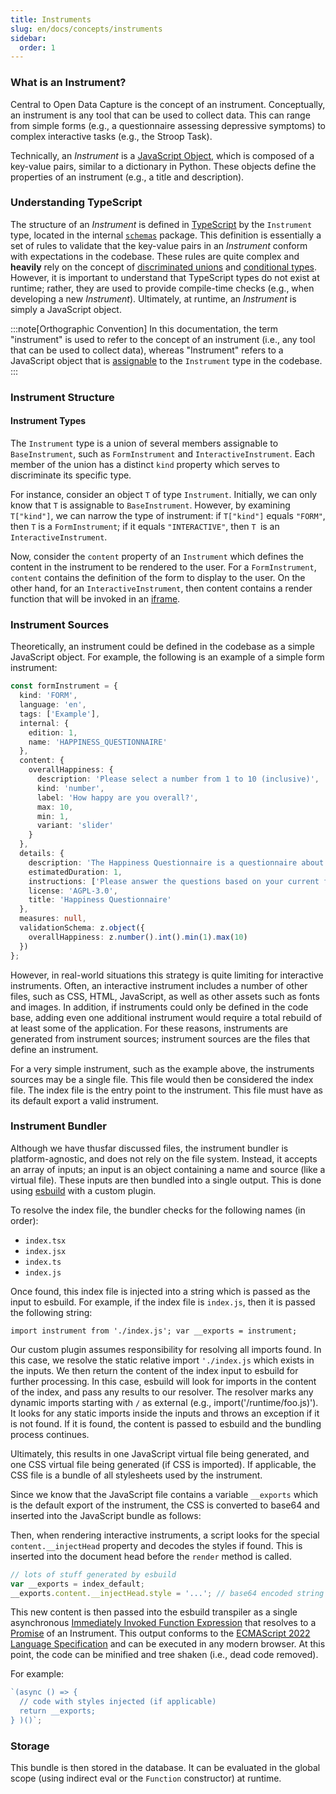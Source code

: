 ```yaml
---
title: Instruments
slug: en/docs/concepts/instruments
sidebar:
  order: 1
---
```



### What is an Instrument?

Central to Open Data Capture is the concept of an instrument. Conceptually, an instrument is any tool
that can be used to collect data. This can range from simple forms (e.g., a questionnaire assessing
depressive symptoms) to complex interactive tasks (e.g., the Stroop Task).

Technically, an _Instrument_ is a [JavaScript Object](https://developer.mozilla.org/en-US/docs/Web/JavaScript/Reference/Global_Objects/Object),
which is composed of a key-value pairs, similar to a dictionary in Python. These objects define the properties of
an instrument (e.g., a title and description).

### Understanding TypeScript

The structure of an _Instrument_ is defined in [TypeScript](https://www.typescriptlang.org/) by
the `Instrument` type, located in the internal [`schemas`](https://github.com/DouglasNeuroInformatics/OpenDataCapture/tree/main/packages/schemas)
package. This definition is essentially a set of rules to validate that the key-value pairs in an _Instrument_
conform with expectations in the codebase. These rules are quite complex and **heavily** rely on the concept
of [discriminated unions](https://www.typescriptlang.org/docs/handbook/2/everyday-types.html#union-types) and
[conditional types](https://www.typescriptlang.org/docs/handbook/2/conditional-types.html). However, it is important
to understand that TypeScript types do not exist at runtime; rather, they are used to provide compile-time checks
(e.g., when developing a new _Instrument_). Ultimately, at runtime, an _Instrument_ is simply a JavaScript object.

:::note[Orthographic Convention]
In this documentation, the term "instrument" is used to refer to the concept of an instrument
(i.e., any tool that can be used to collect data), whereas "Instrument" refers to a JavaScript
object that is [assignable](https://www.typescriptlang.org/docs/handbook/type-compatibility.html)
to the `Instrument` type in the codebase.
:::

### Instrument Structure

#### Instrument Types

The `Instrument` type is a union of several members assignable to `BaseInstrument`, such as
`FormInstrument` and `InteractiveInstrument`. Each member of the union has a distinct `kind`
property which serves to discriminate its specific type.

For instance, consider an object `T` of type `Instrument`. Initially, we can only know that `T`
is assignable to `BaseInstrument`. However, by examining `T["kind"]`, we can narrow the
type of instrument: if `T["kind"]` equals `"FORM"`, then `T` is a `FormInstrument`; if it
equals `"INTERACTIVE"`, then `T `is an `InteractiveInstrument`.

Now, consider the `content` property of an `Instrument` which defines the content
in the instrument to be rendered to the user. For a `FormInstrument`, `content` contains
the definition of the form to display to the user. On the other hand, for an `InteractiveInstrument`,
then content contains a render function that will be invoked in an [iframe](https://developer.mozilla.org/en-US/docs/Web/HTML/Element/iframe).

### Instrument Sources

Theoretically, an instrument could be defined in the codebase as a simple JavaScript object. For example, the following
is an example of a simple form instrument:

```ts
const formInstrument = {
  kind: 'FORM',
  language: 'en',
  tags: ['Example'],
  internal: {
    edition: 1,
    name: 'HAPPINESS_QUESTIONNAIRE'
  },
  content: {
    overallHappiness: {
      description: 'Please select a number from 1 to 10 (inclusive)',
      kind: 'number',
      label: 'How happy are you overall?',
      max: 10,
      min: 1,
      variant: 'slider'
    }
  },
  details: {
    description: 'The Happiness Questionnaire is a questionnaire about happiness.',
    estimatedDuration: 1,
    instructions: ['Please answer the questions based on your current feelings.'],
    license: 'AGPL-3.0',
    title: 'Happiness Questionnaire'
  },
  measures: null,
  validationSchema: z.object({
    overallHappiness: z.number().int().min(1).max(10)
  })
};
```

However, in real-world situations this strategy is quite limiting for interactive instruments. Often,
an interactive instrument includes a number of other files, such as CSS, HTML, JavaScript, as
well as other assets such as fonts and images. In addition, if instruments could only be defined
in the code base, adding even one additional instrument would require a total rebuild of at
least some of the application. For these reasons, instruments are generated from instrument
sources; instrument sources are the files that define an instrument.

For a very simple instrument, such as the example above, the instruments
sources may be a single file. This file would then be considered the index
file. The index file is the entry point to the instrument. This file must
have as its default export a valid instrument.

### Instrument Bundler

Although we have thusfar discussed files, the instrument bundler is platform-agnostic, and
does not rely on the file system. Instead, it accepts an array of inputs; an input is an object
containing a name and source (like a virtual file). These inputs are then bundled
into a single output. This is done using [esbuild](https://esbuild.github.io/) with a custom plugin.

To resolve the index file, the bundler checks for the following names (in order):

- `index.tsx`
- `index.jsx`
- `index.ts`
- `index.js`

Once found, this index file is injected into a string which is passed as the input to esbuild. For example,
if the index file is `index.js`, then it is passed the following string:

`import instrument from './index.js'; var __exports = instrument;`

Our custom plugin assumes responsibility for resolving all imports found. In this case, we resolve the static
relative import `'./index.js` which exists in the inputs. We then return the content of the index input to
esbuild for further processing. In this case, esbuild will look for imports in the content of the index,
and pass any results to our resolver. The resolver marks any dynamic imports starting with `/` as
external (e.g., import('/runtime/foo.js)'). It looks for any static imports inside the inputs and
throws an exception if it is not found. If it is found, the content is passed to esbuild and
the bundling process continues.

Ultimately, this results in one JavaScript virtual file being generated, and one CSS virtual
file being generated (if CSS is imported). If applicable, the CSS file is a bundle of
all stylesheets used by the instrument.

Since we know that the JavaScript file contains a variable `__exports` which is the
default export of the instrument, the CSS is converted to base64 and inserted
into the JavaScript bundle as follows:

Then, when rendering interactive instruments, a script looks for the special `content.__injectHead`
property and decodes the styles if found. This is inserted into the document head
before the `render` method is called.

```js
// lots of stuff generated by esbuild
var __exports = index_default;
__exports.content.__injectHead.style = '...'; // base64 encoded string
```

This new content is then passed into the esbuild transpiler as a
single asynchronous [Immediately Invoked Function Expression](https://developer.mozilla.org/en-US/docs/Glossary/IIFE)
that resolves to a [Promise](https://developer.mozilla.org/en-US/docs/Web/J) of an Instrument. This output
conforms to the [ECMAScript 2022 Language Specification](https://262.ecma-international.org/13.0/) and can be executed in any modern browser.
At this point, the code can be minified and tree shaken (i.e., dead code removed).

For example:

```js
`(async () => {
  // code with styles injected (if applicable)
  return __exports;
} )()`;
```

### Storage

This bundle is then stored in the database. It can be evaluated in the global scope
(using indirect eval or the `Function` constructor) at runtime.
